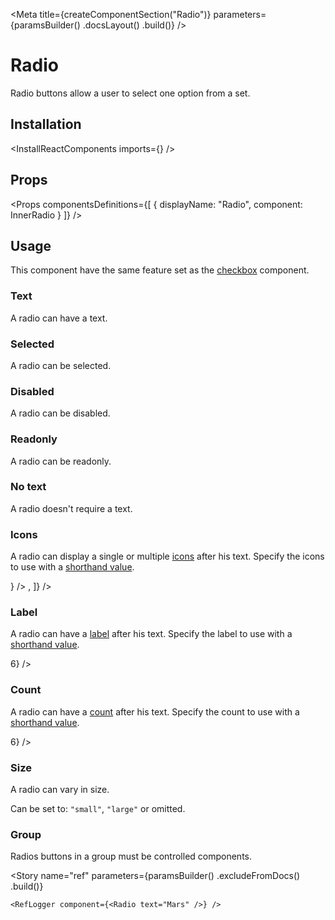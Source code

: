 
<Meta
    title={createComponentSection("Radio")}
    parameters={paramsBuilder()
        .docsLayout(<ReactComponentsLayout semanticPath="/modules/checkbox" />)
        .build()}
/>

# Radio

Radio buttons allow a user to select one option from a set.

## Installation

<InstallReactComponents imports={<Imports />} />

## Props

<HocWarning componentName="Checkbox" semanticPath="modules/checkbox/" />

<Props
    componentsDefinitions={[
        { displayName: "Radio", component: InnerRadio }
    ]}
/>

## Usage

<WarningMessage>
    This component have the same feature set as the <a href="?path=/docs/components-checkbox--text">checkbox</a> component.
</WarningMessage>

### Text

A radio can have a text.

<Preview>
    <Story name="text">
        <Radio text="Mars"/>
    </Story>
</Preview>

### Selected

A radio can be selected.

<Preview>
    <Story name="selected">
        <Radio defaultChecked text="Mars"/>
    </Story>
</Preview>

### Disabled

A radio can be disabled.

<Preview>
    <Story name="disabled">
        <Radio disabled text="Mars"/>
    </Story>
</Preview>

### Readonly

A radio can be readonly.

<Preview>
    <Story name="readonly">
        <Radio readOnly text="Mars" />
    </Story>
</Preview>

### No text

A radio doesn't require a text.

<Preview>
    <Story name="no text">
        <Radio />
    </Story>
</Preview>

### Icons

A radio can display a single or multiple [icons](?path=/docs/materials-icons--page) after his text. Specify the icons to use with a [shorthand value](?path=/docs/getting-started-shorthand-props--page).

<Preview>
    <Story name="icons">
        <div className="flex items-lot-of-space-between">
            <Radio text="Milky Way" icons={<LightbulbIcon />} />
            <Radio text="Milky Way" icons={[<LightbulbIcon />, <InfoIcon />]} />
        </div>
    </Story>
</Preview>

### Label

A radio can have a [label](?path=/docs/components-label--default-story) after his text. Specify the label to use with a [shorthand value](?path=/docs/getting-started-shorthand-props--page).

<Preview>
    <Story name="label">
        <Radio text="Milky Way" label={<Label>6</Label>} />
    </Story>
</Preview>

### Count

A radio can have a [count](?path=/story/components-count--default-story) after his text. Specify the count to use with a [shorthand value](?path=/docs/getting-started-shorthand-props--page).

<Preview>
    <Story name="count">
        <Radio text="Milky Way" count={<Count>6</Count>} />
    </Story>
</Preview>

### Size

A radio can vary in size.

Can be set to: `"small"`, `"large"` or omitted.

<Preview>
    <Story name="size">
        <div className="flex items-end items-lot-of-space-between">
            <Radio size="small" text="Mars" />
            <Radio text="Mars" />
            <Radio size="large" text="Mars" />
        </div>
    </Story>
</Preview>

### Group

Radios buttons in a group must be controlled components.

<FilePreview filePath="/radio/stories/controlled-radio-group">
    <ControlledRadioGroup />
</FilePreview>

<Story
    name="ref"
    parameters={paramsBuilder()
        .excludeFromDocs()
        .build()}
>
    <RefLogger component={<Radio text="Mars" />} />
</Story>
